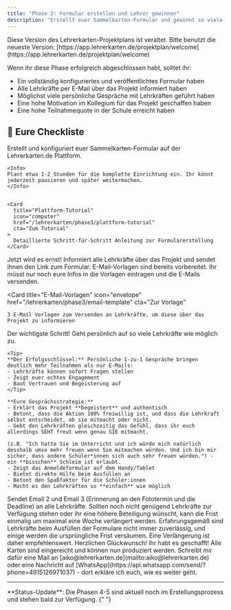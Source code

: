 ```yaml
---
title: "Phase 3: Formular erstellen und Lehrer gewinnen"
description: "Erstellt euer Sammelkarten-Formular und gewinnt so viele Lehrkräfte wie möglich für das Projekt"
---
```


<Warning>
Diese Version des Lehrerkarten-Projektplans ist veraltet. Bitte benutzt die neueste Version: [https://app.lehrerkarten.de/projektplan/welcome](https://app.lehrerkarten.de/projektplan/welcome)
</Warning>


Wenn ihr diese Phase erfolgreich abgeschlossen habt, solltet ihr:


- Ein vollständig konfiguriertes und veröffentlichtes Formular haben
- Alle Lehrkräfte per E-Mail über das Projekt informiert haben
- Möglichst viele persönliche Gespräche mit Lehrkräften geführt haben
- Eine hohe Motivation im Kollegium für das Projekt geschaffen haben
- Eine hohe Teilnahmequote in der Schule erreicht haben

## 📌 Eure Checkliste

<Steps>
<Step title="Formular auf der Plattform erstellen">
    Erstellt und konfiguriert euer Sammelkarten-Formular auf der Lehrerkarten.de Plattform.
    
    <Info>
    Plant etwa 1-2 Stunden für die komplette Einrichtung ein. Ihr könnt jederzeit pausieren und später weitermachen.
    </Info>
    
    
    <Card
      title="Plattform-Tutorial"
      icon="computer"
      href="/lehrerkarten/phase3/plattform-tutorial"
      cta="Zum Tutorial"
    >
      Detaillierte Schritt-für-Schritt Anleitung zur Formularerstellung
    </Card>
    
</Step>

<Step title="E-Mail an Lehrkräfte senden">
  Jetzt wird es ernst! Informiert alle Lehrkräfte über das Projekt und sendet ihnen den Link zum
  Formular. 

  <Info>
  E-Mail-Vorlagen sind bereits vorbereitet. Ihr müsst nur noch eure Infos in die Vorlagen eintragen und die E-Mails versenden.
  </Info>

  <Card
    title="E-Mail-Vorlagen"
    icon="envelope"
    href="/lehrerkarten/phase3/email-template"
    cta="Zur Vorlage"
  >
    3 E-Mail Vorlagen zum Versenden an Lehrkräfte, um diese über das Projekt zu informieren
  </Card>
</Step>

<Step title="Persönlich Lehrkräfte überzeugen">
    Der wichtigste Schritt! Geht persönlich auf so viele Lehrkräfte wie möglich zu.
    
    <Tip>
    **Der Erfolgsschlüssel:** Persönliche 1-zu-1 Gespräche bringen deutlich mehr Teilnahmen als nur E-Mails:
    - Lehrkräfte können sofort Fragen stellen
    - Zeigt euer echtes Engagement
    - Baut Vertrauen und Begeisterung auf
    </Tip>

    **Eure Gesprächsstrategie:**
    - Erklärt das Projekt **begeistert** und authentisch
    - Betont, dass die Aktion 100% freiwillig ist, und dass die Lehrkraft selbst entscheidet, ob sie mitmacht oder nicht. 
    - Gebt den Lehrkräften gleichzeitig das Gefühl, dass ihr euch allerdings SEHT freut wenn genau SIE mitmacht. 
    
    (z.B. "Ich hatte Sie im Unterricht und ich würde mich natürlich desshalb umso mehr freuen wenn Sie mitmachen würden. Und ich bin mir sicher, dass andere Schüler*innen sich auch sehr freuen würden.") -  ein **bisschen** Schleim ist erlaubt.
    - Zeigt das Anmeldeformular auf dem Handy/Tablet
    - Bietet direkte Hilfe beim Ausfüllen an
    - Betont den Spaßfaktor für die Schüler:innen
    - Macht es den Lehrkräften so **einfach** wie möglich
</Step>

<Step title="E-Mail 2 und 3 versenden">
  Sendet Email 2 und Email 3 (Erinnerung an den Fototermin und die Deadline) an alle Lehrkräfte.
</Step>

<Step title="Fristverlängerung bei Bedarf">
Sollten noch nicht genügend Lehrkräfte zur Verfügung stehen oder ihr eine höhere Beteiligung wünscht, kann die Frist einmalig um maximal eine Woche verlängert werden. Erfahrungsgemäß sind Lehrkräfte beim Ausfüllen der Formulare nicht immer zuverlässig, und einige werden die ursprüngliche Frist versäumen. Eine Verlängerung ist daher empfehlenswert.
</Step>

</Steps>

<Check>
Herzlichen Glückwunsch! Ihr habt es geschafft! Alle Karten sind eingereicht und können nun produziert werden. Schreibt mir dafür eine Mail an [aiko@lehrerkarten.de](mailto:aiko@lehrerkarten.de) oder eine Nachricht auf [WhatsApp](https://api.whatsapp.com/send/?phone=4915126971037) - dort erkläre ich euch, wie es weiter geht.
</Check>

---

<Note>
  **Status-Update**: Die Phasen 4-5 sind aktuell noch im Erstellungsprozess und
  stehen bald zur Verfügung.
</Note>{" "}

